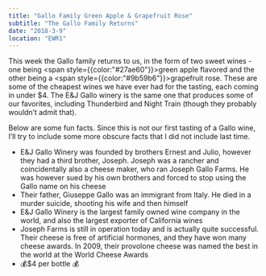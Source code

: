 ```yaml
---
title: "Gallo Family Green Apple & Grapefruit Rose"
subtitle: "The Gallo Family Returns"
date: "2018-3-9"
location: "EWR1"
---
```


This week the Gallo family returns to us, in the form of two sweet wines - one being <span style={{color:"#27ae60"}}>green apple</span> flavored and the other being a <span style={{color:"#9b59b6"}}>grapefruit rose</span>. These are some of the cheapest wines we have ever had for the tasting, each coming in under $4. The E&J Gallo winery is the same one that produces some of our favorites, including Thunderbird and Night Train (though they probably wouldn’t admit that).

Below are some fun facts. Since this is not our first tasting of a Gallo wine, I’ll try to include some more obscure facts that I did not include last time.

* E&J Gallo Winery was founded by brothers Ernest and Julio, however they had a third brother, Joseph. Joseph was a rancher and coincidentally also a cheese maker, who ran Joseph Gallo Farms. He was however sued by his own brothers and forced to stop using the Gallo name on his cheese
* Their father, Giuseppe Gallo was an immigrant from Italy. He died in a murder suicide, shooting his wife and then himself
* E&J Gallo Winery is the largest family owned wine company in the world, and also the largest exporter of California wines
* Joseph Farms is still in operation today and is actually quite successful. Their cheese is free of artificial hormones, and they have won many cheese awards. In 2009, their provolone cheese was named the best in the world at the World Cheese Awards
* 💰$4 per bottle 💰